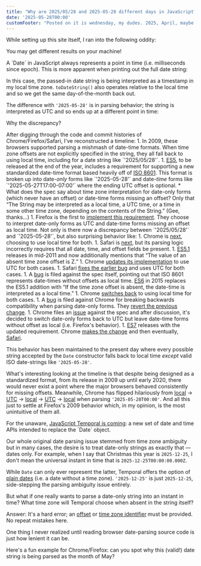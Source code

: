 ```yaml
---
title: "Why are 2025/05/28 and 2025-05-28 different days in JavaScript?"
date: '2025-05-28T00:00'
customFooter: "Posted on it is wednesday, my dudes. 2025, April, maybe...28(?)"
---
```


While setting up this site itself, I ran into the following oddity:
<CodeBlock code={logDatesCode} lang="javascript" />

You may get different results on your machine!

<SectionWithLinkHeader header="What's going on?">
A `Date` in JavaScript always represents a point in time (i.e. milliseconds since epoch). This is more apparent when printing out the full date string:
<CodeBlock code={logDatesFullCode} lang="javascript" />

In this case, the passed-in date string is being interpreted as a timestamp in my local time zone. `toDateString()` also operates relative to the local time and so we get the same day-of-the-month back out.

The difference with `'2025-05-28'` is in parsing behavior; the string is interpreted as UTC and so ends up at a different point in time:
<CodeBlock code={logDatesFullUTCCode} lang="javascript" />

Why the discrepancy?
</SectionWithLinkHeader>

<SectionWithLinkHeader header="The misadventures of browser date-parsing">
After digging through the code and commit histories of Chrome/Firefox/Safari, I've reconstructed a timeline:
1. In 2009, these browsers supported parsing a mishmash of date-time formats. When time zone offsets are not explicitly specified in the string, they all fall back to using local time, including for a date string like `'2025/05/28'`.
1. <a href="https://ecma-international.org/wp-content/uploads/ECMA-262_5th_edition_december_2009.pdf" target="_blank">ES5</a>, to be released at the end of the year, includes a requirement for supporting a new standardized date-time format based heavily off of <a href="https://en.wikipedia.org/wiki/ISO_8601" target="_blank">ISO 8601</a>. This format is broken up into date-<em>only</em> forms like `'2025-05-28'` and date-<em>time</em> forms like `'2025-05-27T17:00-07:00'` where the ending UTC offset is optional.
    * What does the spec say about time zone interpretation for date-only forms (which never have an offset) or date-time forms missing an offset? Only that <q>The String may be interpreted as a local time, a UTC time, or a time in some other time zone, depending on the contents of the String.</q> (Gee, thanks...)
1. Firefox is the first to <a href="https://github.com/mozilla-firefox/firefox/commit/b866df4f3680502a8e78e67bd495a96ea3d9c59e" target="_blank">implement this requirement</a>. They choose to interpret date-only forms as UTC and date-time forms missing an offset as local time. Not only is there now a discrepancy between `'2025/05/28'` and `'2025-05-28'`, but also surprising behavior like: <CodeBlock code={logDatesTimeCode} lang="javascript" />
1. Chrome is <a href="https://chromium.googlesource.com/v8/v8.git/+/6ceb02e6eb791f837ed84b7ed41332058cd3f1dc" target="_blank">next</a>, choosing to use local time for both.
1. Safari is <a href="https://github.com/WebKit/WebKit/commit/d9bdbae4126006e130914e5ebe57a761d3ea19bb" target="_blank">next</a>, but its parsing logic incorrectly requires that all date, time, and offset fields be present.
1. <a href="https://262.ecma-international.org/5.1/index.html#sec-15.9.4.2" target="_blank">ES5.1</a> releases in mid-2011 and now additionally mentions that <q>The value of an absent time zone offset is Z.</q>
1. Chrome <a href="https://chromium.googlesource.com/v8/v8.git/+/ff9ce1abd4add01bbb3f1917bd72207e5ddd70b5" target="_blank">updates its implementation</a> to use UTC for both cases.
1. Safari <a href="https://github.com/WebKit/WebKit/commit/a841b97de44dbff4ecb30f62e984b1fc72493ac6" target="_blank">fixes the earlier bug</a> and uses UTC for both cases.
1. A <a href="https://web.archive.org/web/20141214115940/https://bugs.ecmascript.org/show_bug.cgi?id=112" target="_blank">bug</a> is filed against the spec itself, pointing out that ISO 8601 represents date-times without offsets as local time. <a href="https://262.ecma-international.org/6.0/index.html#sec-date-time-string-format" target="_blank">ES6</a> in 2015 replaces the ES5.1 addition with <q>If the time zone offset is absent, the date-time is interpreted as a local time.</q>
1. Chrome <a href="https://chromium.googlesource.com/v8/v8.git/+/f06754a8e1d305a43560705f6c167d85d40e602d" target="_blank">switches back</a> to using local time for both cases.
1. A <a href="https://issues.chromium.org/issues/40440226" target="_blank">bug</a> is filed against Chrome for breaking backwards compatibility when parsing date-only forms. They <a href="https://chromium.googlesource.com/v8/v8.git/+/dd3f1ecf719afd21b4c695c776b4da2fb494ef92" target="_blank">revert the previous change</a>.
1. Chrome files an <a href="https://github.com/tc39/ecma262/issues/87" target="_blank">issue</a> against the spec and after discussion, it's decided to switch date-only forms back to UTC but leave date-time forms without offset as local (i.e. Firefox's behavior).
1. <a href="https://262.ecma-international.org/7.0/index.html#sec-date.parse" target="_blank">ES7</a> releases with the updated requirement. Chrome <a href="https://chromium.googlesource.com/v8/v8.git/+/d31c5410c4fdfc5eb66582892d5e3ecd3706bd58" target="_blank">makes the change</a> and then eventually, <a href="https://github.com/WebKit/WebKit/commit/2148a43f377e67c60b167f5730c7b5c5c21b202d" target="_blank">Safari</a>.

This behavior has been maintained to the present day where every possible string accepted by the `Date` constructor falls back to local time <em>except</em> valid ISO date-strings like `'2025-05-28'`.

What's interesting looking at the timeline is that despite being designed as a standardized format, from its release in 2009 up until early 2020, there would never exist a point where the major browsers behaved consistently for missing offsets. Meanwhile, Chrome has flipped hilariously from <a href="https://chromium.googlesource.com/v8/v8.git/+/6ceb02e6eb791f837ed84b7ed41332058cd3f1dc" target="_blank">local</a> → <a href="https://chromium.googlesource.com/v8/v8.git/+/ff9ce1abd4add01bbb3f1917bd72207e5ddd70b5" target="_blank">UTC</a> → <a href="https://chromium.googlesource.com/v8/v8.git/+/f06754a8e1d305a43560705f6c167d85d40e602d" target="_blank">local</a> → <a href="https://chromium.googlesource.com/v8/v8.git/+/dd3f1ecf719afd21b4c695c776b4da2fb494ef92" target="_blank">UTC</a> → <a href="https://chromium.googlesource.com/v8/v8.git/+/d31c5410c4fdfc5eb66582892d5e3ecd3706bd58" target="_blank">local</a> when parsing `'2025-05-28T00:00'`. And all this just to settle at Firefox's 2009 behavior which, in my opinion, is the most unintuitive of them all.
</SectionWithLinkHeader>

<SectionWithLinkHeader header="What about Temporal?">
For the unaware, <a href="https://developer.mozilla.org/en-US/blog/javascript-temporal-is-coming/" target="_blank">JavaScript Temporal is coming</a>: a new set of date and time APIs intended to replace the `Date` object.

Our whole original date parsing issue stemmed from time zone ambiguity but in many cases, the desire is to treat date-only strings as exactly that — dates only. For example, when I say that Christmas this year is `2025-12-25`, I don't mean the universal instant in time that is `2025-12-25T00:00:00.000Z`.

While `Date` can only ever represent the latter, Temporal offers the option of <a href="https://developer.mozilla.org/en-US/docs/Web/JavaScript/Reference/Global_Objects/Temporal/PlainDate" target="_blank">plain dates</a> (i.e. a date without a time zone). `'2025-12-25'` is just `2025-12-25`, side-stepping the parsing ambiguity issue entirely.

But what if one really wants to parse a date-only string into an instant in time? What time zone will Temporal choose when absent in the string itself?

Answer: It's a hard error; an <a href="https://developer.mozilla.org/en-US/docs/Web/JavaScript/Reference/Global_Objects/Temporal/Instant#z%C2%B1hhmm" target="_blank">offset</a> or <a href="https://developer.mozilla.org/en-US/docs/Web/JavaScript/Reference/Global_Objects/Temporal/ZonedDateTime#time_zone_id" target="_blank">time zone identifier</a> must be provided. No repeat mistakes here.
</SectionWithLinkHeader>

<SectionWithLinkHeader header="Bonus: enter the cursed zone">
One thing I never realized until reading browser date-parsing source code is just how lenient it can be.

Here's a fun example for Chrome/Firefox: can you spot why this (valid!) date string is being parsed as the month of May?
<CodeBlock code={logDatesWed} lang="javascript" />

</SectionWithLinkHeader>